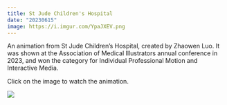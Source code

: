 ```yaml
---
title: St Jude Children's Hospital
date: "20230615"
image: https://i.imgur.com/YpaJXEV.png
---
```


An animation from St Jude Children's Hospital, created by Zhaowen Luo. It was shown at the Association of Medical Illustrators annual conference in 2023, and won the category for Individual Professional Motion and Interactive Media. 

Click on the image to watch the animation.

[![](https://i.imgur.com/YpaJXEV.png){align="left"}](https://awards.ami.org/gallery/WOVQRGgD/LrVXNAor?search=848d592b94f65998-20)
